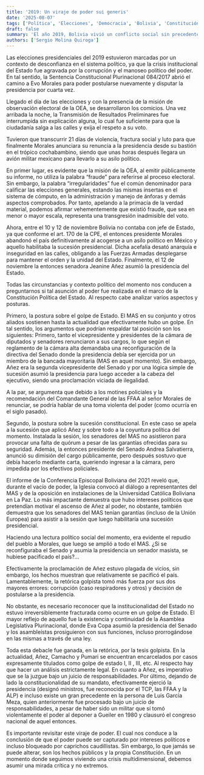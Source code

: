 ```yaml
---
title: '2019: Un viraje de poder sui generis'
date: '2025-08-07'
tags: ['Política', 'Elecciones', 'Democracia', 'Bolivia', 'Constitución']
draft: false
summary: 'El año 2019, Bolivia vivió un conflicto social sin precedentes a raíz del fraude electoral orquestado por el MAS, cuyo objetivo era perpetuar al señor Evo Morales en el poder. Sin embargo, el pueblo boliviano alzó su voz y se manifestó en las calles incansablemente, lo cual, condujo a la renuncia de Morales a la presidencia del Estado. Posteriormente, hubo una acefalía en la primera magistratura del país, que en última instancia fue cubierta por Jeanine Añez. No obstante, existe polémica sobre si tal asunción al poder estuvo enmarcada en la Constitución o respondió más a una toma ilegal del poder.'
authors: ['Sergio Molina Quiroga']
---
```


Las elecciones presidenciales del 2019 estuvieron marcadas por un contexto de desconfianza en el sistema político, ya que la crisis institucional del Estado fue agravada por la corrupción y el manoseo político del poder. En tal sentido, la Sentencia Constitucional Plurinacional 084/2017 abrió el camino a Evo Morales para poder postularse nuevamente y disputar la presidencia por cuarta vez.

Llegado el día de las elecciones y con la presencia de la misión de observación electoral de la OEA, se desarrollaron los comicios. Una vez arribada la noche, la Transmisión de Resultados Preliminares fue interrumpida sin explicación alguna, lo cual fue suficiente para que la ciudadanía salga a las calles y exija el respeto a su voto.

Tuvieron que transcurrir 21 días de violencia, fractura social y luto para que finalmente Morales anunciara su renuncia a la presidencia desde su bastión en el trópico cochabambino, siendo que unas horas después llegara un avión militar mexicano para llevarlo a su asilo político.

En primer lugar, es evidente que la misión de la OEA, al emitir públicamente su informe, no utiliza la palabra “fraude” para referirse al proceso electoral. Sin embargo, la palabra “irregularidades” fue el común denominador para calificar las elecciones generales, estando las mismas insertas en el sistema de cómputo, en la administración y manejo de ánforas y demás aspectos comprobados. Por tanto, apelando a la primacía de la verdad material, podemos afirmar vehementemente que existió fraude, que sea en menor o mayor escala, representa una transgresión inadmisible del voto.

Ahora, entre el 10 y 12 de noviembre Bolivia no contaba con jefe de Estado, ya que conforme el art. 170 de la CPE, el entonces presidente Morales abandonó el país definitivamente al acogerse a un asilo político en México y aquello habilitaba la sucesión presidencial. Dicha acefalía desató anarquía e inseguridad en las calles, obligando a las Fuerzas Armadas desplegarse para mantener el orden y la unidad del Estado. Finalmente, el 12 de noviembre la entonces senadora Jeanine Añez asumió la presidencia del Estado.

Todas las circunstancias y contexto político del momento nos conducen a preguntarnos si tal asunción al poder fue realizada en el marco de la Constitución Política del Estado. Al respecto cabe analizar varios aspectos y posturas.

Primero, la postura sobre el golpe de Estado. El MAS en su conjunto y otros aliados sostienen hasta la actualidad que efectivamente hubo un golpe. En tal sentido, los argumentos que podrían respaldar tal posición son los siguientes: Primero, tanto el vicepresidente y presidentes de la cámara de diputados y senadores renunciaron a sus cargos, lo que según el reglamento de la cámara alta demandaba una reconfiguración de la directiva del Senado donde la presidencia debía ser ejercida por un miembro de la bancada mayoritaria (MAS en aquel momento). Sin embargo, Añez era la segunda vicepresidente del Senado y por una lógica simple de sucesión asumió la presidencia para luego acceder a la cabeza del ejecutivo, siendo una proclamación viciada de ilegalidad.

A la par, se argumenta que debido a los motines policiales y la recomendación del Comandante General de las FFAA al señor Morales de renunciar, se podría hablar de una toma violenta del poder (como ocurría en el siglo pasado).

Segundo, la postura sobre la sucesión constitucional. En este caso se apela a la sucesión que aplicó Añez y sobre todo a la coyuntura política del momento. Instalada la sesión, los senadores del MAS no asistieron para provocar una falta de quórum a pesar de las garantías ofrecidas para su seguridad. Además, la entonces presidente del Senado Andrea Salvatierra, anunció su dimisión del cargo públicamente, pero después sostuvo que debía hacerlo mediante carta, queriendo ingresar a la cámara, pero impedida por los efectivos policiales.

El informe de la Conferencia Episcopal Boliviana del 2021 reveló que, durante el vacío de poder, la Iglesia convocó al diálogo a representantes del MAS y de la oposición en instalaciones de la Universidad Católica Boliviana en La Paz. Lo más impactante demuestra que hubo intereses políticos que pretendían motivar el ascenso de Añez al poder, no obstante, también demuestra que los senadores del MAS tenían garantías (incluso de la Unión Europea) para asistir a la sesión que luego habilitaría una sucesión presidencial.

Haciendo una lectura político social del momento, era evidente el repudio del pueblo a Morales, que luego se amplió a todo el MAS. ¿Si se reconfiguraba el Senado y asumia la presidencia un senador masista, se hubiese pacificado el país?...

Efectivamente la proclamación de Añez estuvo plagada de vicios, sin embargo, los hechos muestran que relativamente se pacificó el país. Lamentablemente, la retórica golpista tomó más fuerza por sus dos mayores errores: corrupción (caso respiradores y otros) y decisión de postularse a la presidencia.

No obstante, es necesario reconocer que la institucionalidad del Estado no estuvo irreversiblemente fracturada como ocurre en un golpe de Estado. El mayor reflejo de aquello fue la existencia y continuidad de la Asamblea Legislativa Plurinacional, donde Eva Copa asumió la presidencia del Senado y los asambleístas prosiguieron con sus funciones, incluso prorrogándose en las mismas a través de una ley.

Toda esta debacle fue ganada, en la retórica, por la tesis golpista. En la actualidad, Añez, Camacho y Pumari se encuentran encarcelados por casos expresamente titulados como golpe de estado I, II , III, etc. Al respecto hay que hacer un análisis estrictamente legal. En cuanto a Añez, es imperativo que se la juzgue bajo un juicio de responsabilidades. Por último, dejando de lado la constitucionalidad de su mandato, efectivamente ejerció la presidencia (designó ministros, fue reconocida por el TCP, las FFAA y la ALP) e incluso existe un gran precedente en la persona de Luis García Meza, quien anteriormente fue procesado bajo un juicio de responsabilidades, a pesar de haber sido un militar que sí tomó violentamente el poder al deponer a Gueiler en 1980 y clausuró el congreso nacional de aquel entonces.

Es importante revisitar este viraje de poder. El cual nos conduce a la conclusión de que el poder puede ser capturado por intereses políticos e incluso bloqueado por caprichos caudillistas. Sin embargo, lo que jamás se puede alterar, son los hechos públicos y la propia Constitución. En un momento donde seguimos viviendo una crisis multidimensional, debemos asumir una mirada crítica y no extremos.
